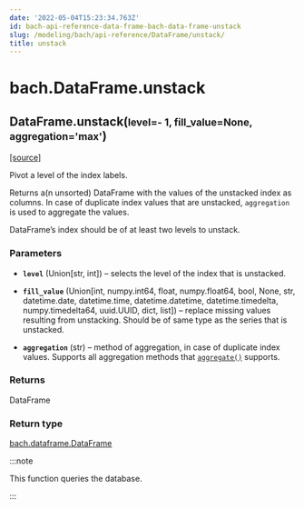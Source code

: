 ```yaml
---
date: '2022-05-04T15:23:34.763Z'
id: bach-api-reference-data-frame-bach-data-frame-unstack
slug: /modeling/bach/api-reference/DataFrame/unstack/
title: unstack
---
```


# bach.DataFrame.unstack

<div className="method">

<h2 className="signature-method"><span className="additional-name">DataFrame.</span><span className="name">unstack(</span><small className="parameter-list"><span className="parameter" id="level">level=- 1</span>, <span className="parameter" id="fill_value">fill_value=None</span>, <span className="parameter" id="aggregation">aggregation='max'</span></small>)</h2>


&#8203;<span className="view-source">[[source]](https://github.com/objectiv/objectiv-analytics/blob/main/bach/bach/dataframe.py)</span>

<div className="content">

Pivot a level of the index labels.

Returns a(n unsorted) DataFrame with the values of the unstacked index as columns. In case of
duplicate index values that are unstacked, `aggregation` is used to aggregate the values.

DataFrame’s index should be of at least two levels to unstack.


### Parameters

* **`level`** (Union[str, int]) – selects the level of the index that is unstacked.


* **`fill_value`** (Union[int, numpy.int64, float, numpy.float64, bool, None, str, datetime.date, datetime.time, datetime.datetime, datetime.timedelta, numpy.timedelta64, uuid.UUID, dict, list]) – replace missing values resulting from unstacking. Should be of same type as the
series that is unstacked.


* **`aggregation`** (str) – method of aggregation, in case of duplicate index values. Supports all aggregation
methods that [`aggregate()`](/docs/modeling/bach/api-reference/DataFrame/bach.DataFrame.aggregate) supports.





### Returns

DataFrame



### Return type

[bach.dataframe.DataFrame](/docs/modeling/bach/api-reference/DataFrame/bach.DataFrame.unstack/)


:::note

This function queries the database.


:::


</div>


</div>
